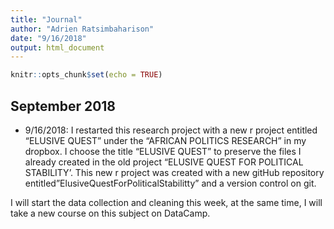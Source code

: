 ```yaml
---
title: "Journal"
author: "Adrien Ratsimbaharison"
date: "9/16/2018"
output: html_document
---
```


```r
knitr::opts_chunk$set(echo = TRUE)
```

## September 2018

- 9/16/2018: I restarted this research project with a new r project entitled "ELUSIVE QUEST" under the "AFRICAN POLITICS RESEARCH" in my dropbox. I choose the title "ELUSIVE QUEST" to preserve the files I already created in the old project "ELUSIVE QUEST FOR POLITICAL STABILITY'.
This new r project was created with a new gitHub repository entitled "ElusiveQuestForPoliticalStabilitty" and a version control on git.

I will start the data collection and cleaning this week, at the same time, I will take a new course on this subject on DataCamp.







